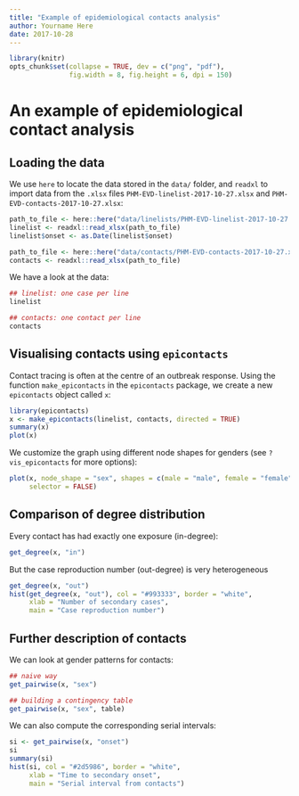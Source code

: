 ```yaml
---
title: "Example of epidemiological contacts analysis"
author: Yourname Here
date: 2017-10-28
---
```


	
```r
library(knitr)
opts_chunk$set(collapse = TRUE, dev = c("png", "pdf"),
               fig.width = 8, fig.height = 6, dpi = 150)
```


# An example of epidemiological contact analysis

## Loading the data

We use `here` to locate the data stored in the `data/` folder, and `readxl` to
import data from the `.xlsx` files `PHM-EVD-linelist-2017-10-27.xlsx` and
`PHM-EVD-contacts-2017-10-27.xlsx`:
	
```r
path_to_file <- here::here("data/linelists/PHM-EVD-linelist-2017-10-27.xlsx")
linelist <- readxl::read_xlsx(path_to_file)
linelist$onset <- as.Date(linelist$onset)

path_to_file <- here::here("data/contacts/PHM-EVD-contacts-2017-10-27.xlsx")
contacts <- readxl::read_xlsx(path_to_file)

```


We have a look at the data:
```r
## linelist: one case per line
linelist

## contacts: one contact per line
contacts
```

## Visualising contacts using `epicontacts`

Contact tracing is often at the centre of an outbreak response. Using the
function `make_epicontacts` in the `epicontacts` package, we create a new
`epicontacts` object called `x`:
	      
```r
library(epicontacts)
x <- make_epicontacts(linelist, contacts, directed = TRUE)
summary(x)
plot(x)
```  

We customize the graph using different node shapes for genders (see
`?vis_epicontacts` for more options):

```r
plot(x, node_shape = "sex", shapes = c(male = "male", female = "female"),
     selector = FALSE)

```
   
   
## Comparison of degree distribution 

Every contact has had exactly one exposure (in-degree):

```r
get_degree(x, "in")
```

But the case reproduction number (out-degree) is very heterogeneous
```r
get_degree(x, "out")
hist(get_degree(x, "out"), col = "#993333", border = "white",
     xlab = "Number of secondary cases",
     main = "Case reproduction number")
```


## Further description of contacts

We can look at gender patterns for contacts:

```r
## naive way
get_pairwise(x, "sex")

## building a contingency table
get_pairwise(x, "sex", table)
```

We can also compute the corresponding serial intervals:
```r
si <- get_pairwise(x, "onset")
si
summary(si)
hist(si, col = "#2d5986", border = "white",
     xlab = "Time to secondary onset",
     main = "Serial interval from contacts")
```


